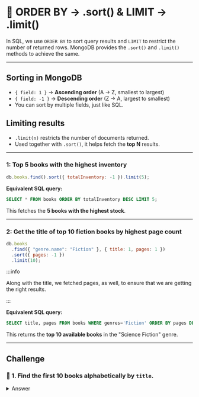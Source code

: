 # 👐 ORDER BY → .sort() & LIMIT → .limit()

In SQL, we use `ORDER BY` to sort query results and `LIMIT` to restrict the number of returned rows. MongoDB provides the `.sort()` and `.limit()` methods to achieve the same.

---

## **Sorting in MongoDB**

- `{ field: 1 }` → **Ascending order** (A → Z, smallest to largest)
- `{ field: -1 }` → **Descending order** (Z → A, largest to smallest)
- You can sort by multiple fields, just like SQL.

## **Limiting results**

- `.limit(n)` restricts the number of documents returned.
- Used together with `.sort()`, it helps fetch the **top N** results.

---

### 1: Top 5 books with the highest inventory

```js
db.books.find().sort({ totalInventory: -1 }).limit(5);
```

**Equivalent SQL query:**

```sql
SELECT * FROM books ORDER BY totalInventory DESC LIMIT 5;
```

This fetches the **5 books with the highest stock**.

---

### 2: Get the title of top 10 fiction books by highest page count

```js
db.books
  .find({ "genre.name": "Fiction" }, { title: 1, pages: 1 })
  .sort({ pages: -1 })
  .limit(10);
```

:::info

Along with the title, we fetched pages, as well, to ensure that we are getting the right results.

:::

**Equivalent SQL query:**

```sql
SELECT title, pages FROM books WHERE genres='Fiction' ORDER BY pages DESC LIMIT 10;
```

This returns the **top 10 available books** in the "Science Fiction" genre.

---

## Challenge

### 👐 1. Find the first 10 books alphabetically by `title`.

<details>
  <summary>Answer</summary>
  <div>
    ```js
      db.books.find({}).sort({title: 1}).limit(10)
    ```
  </div>
</details>
